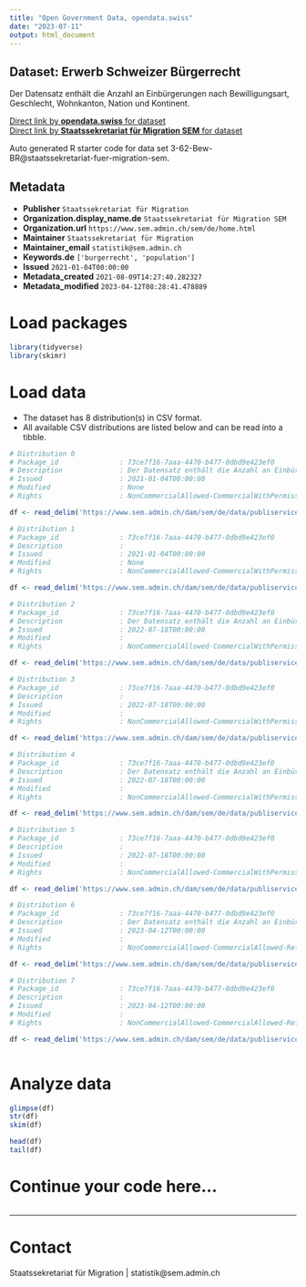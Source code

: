 ```yaml
---
title: "Open Government Data, opendata.swiss"
date: "2023-07-11"
output: html_document
---
```


## Dataset: Erwerb Schweizer Bürgerrecht

Der Datensatz enthält die Anzahl an Einbürgerungen nach Bewilligungsart, Geschlecht, Wohnkanton, Nation und Kontinent. 

[Direct link by **opendata.swiss** for dataset](https://opendata.swiss/de/dataset/erwerb-schweizer-burgerrecht)<br>
[Direct link by **Staatssekretariat für Migration SEM** for dataset](https://www.sem.admin.ch/sem/de/home/publiservice/statistik/auslaenderstatistik.html)

Auto generated R starter code for data set 3-62-Bew-BR@staatssekretariat-fuer-migration-sem.

## Metadata

- **Publisher** `Staatssekretariat für Migration`
- **Organization.display_name.de** `Staatssekretariat für Migration SEM`
- **Organization.url** `https://www.sem.admin.ch/sem/de/home.html`
- **Maintainer** `Staatssekretariat für Migration`
- **Maintainer_email** `statistik@sem.admin.ch`
- **Keywords.de** `['burgerrecht', 'population']`
- **Issued** `2021-01-04T00:00:00`
- **Metadata_created** `2021-08-09T14:27:40.282327`
- **Metadata_modified** `2023-04-12T08:28:41.478889`


# Load packages

```r

library(tidyverse)
library(skimr)

```

# Load data

-   The dataset has 8 distribution(s) in CSV format.
-   All available CSV distributions are listed below and can be read into a tibble.

```r

# Distribution 0
# Package_id               : 73ce7f16-7aaa-4470-b477-0dbd9e423ef0
# Description              : Der Datensatz enthält die Anzahl an Einbürgerungen nach Bewilligungsart, Geschlecht, Wohnkanton, Nation und Kontinent im Jahr 2019.
# Issued                   : 2021-01-04T00:00:00
# Modified                 : None
# Rights                   : NonCommercialAllowed-CommercialWithPermission-ReferenceRequired

df <- read_delim('https://www.sem.admin.ch/dam/sem/de/data/publiservice/statistik/auslaenderstatistik/2019/csv/3-62-Bew-BR-d-J-2019.csv.download.csv/3-62-Bew-BR-d-J-2019.csv')

# Distribution 1
# Package_id               : 73ce7f16-7aaa-4470-b477-0dbd9e423ef0
# Description              : 
# Issued                   : 2021-01-04T00:00:00
# Modified                 : None
# Rights                   : NonCommercialAllowed-CommercialWithPermission-ReferenceRequired

df <- read_delim('https://www.sem.admin.ch/dam/sem/de/data/publiservice/statistik/auslaenderstatistik/2019/csv/3-62-Mouve-Nat-f-A-2019.csv.download.csv/3-62-Mouve-Nat-f-A-2019.csv')

# Distribution 2
# Package_id               : 73ce7f16-7aaa-4470-b477-0dbd9e423ef0
# Description              : Der Datensatz enthält die Anzahl an Einbürgerungen nach Bewilligungsart, Geschlecht, Wohnkanton, Nation und Kontinent im Jahr 2020. 
# Issued                   : 2022-07-18T00:00:00
# Modified                 : 
# Rights                   : NonCommercialAllowed-CommercialWithPermission-ReferenceRequired

df <- read_delim('https://www.sem.admin.ch/dam/sem/de/data/publiservice/statistik/auslaenderstatistik/2020/csv/3-62-Bew-BR-d-J-2020.csv.download.csv/3-62-Bew-BR-d-J-2020.csv')

# Distribution 3
# Package_id               : 73ce7f16-7aaa-4470-b477-0dbd9e423ef0
# Description              : 
# Issued                   : 2022-07-18T00:00:00
# Modified                 : 
# Rights                   : NonCommercialAllowed-CommercialWithPermission-ReferenceRequired

df <- read_delim('https://www.sem.admin.ch/dam/sem/de/data/publiservice/statistik/auslaenderstatistik/2020/csv/3-62-Mouve-Nat-f-A-2020.csv.download.csv/3-62-Mouve-Nat-f-A-2020.csv')

# Distribution 4
# Package_id               : 73ce7f16-7aaa-4470-b477-0dbd9e423ef0
# Description              : Der Datensatz enthält die Anzahl an Einbürgerungen nach Bewilligungsart, Geschlecht, Wohnkanton, Nation und Kontinent im Jahr 2021.  Anmerkung: Vereinigtes Königreich wird neu den Drittstaaten angegliedert. 
# Issued                   : 2022-07-18T00:00:00
# Modified                 : 
# Rights                   : NonCommercialAllowed-CommercialWithPermission-ReferenceRequired

df <- read_delim('https://www.sem.admin.ch/dam/sem/de/data/publiservice/statistik/auslaenderstatistik/2021/csv/3-62-Bew-BR-d-J-2021.csv.download.csv/3-62-Bew-BR-d-J-2021.csv')

# Distribution 5
# Package_id               : 73ce7f16-7aaa-4470-b477-0dbd9e423ef0
# Description              : 
# Issued                   : 2022-07-18T00:00:00
# Modified                 : 
# Rights                   : NonCommercialAllowed-CommercialWithPermission-ReferenceRequired

df <- read_delim('https://www.sem.admin.ch/dam/sem/de/data/publiservice/statistik/auslaenderstatistik/2021/csv/3-62-Mouve-Nat-f-A-2021.csv.download.csv/3-62-Mouve-Nat-f-A-2021.csv')

# Distribution 6
# Package_id               : 73ce7f16-7aaa-4470-b477-0dbd9e423ef0
# Description              : Der Datensatz enthält die Anzahl an Einbürgerungen nach Bewilligungsart, Geschlecht, Wohnkanton, Nation und Kontinent im Jahr 2022. 
# Issued                   : 2023-04-12T00:00:00
# Modified                 : 
# Rights                   : NonCommercialAllowed-CommercialAllowed-ReferenceNotRequired

df <- read_delim('https://www.sem.admin.ch/dam/sem/de/data/publiservice/statistik/auslaenderstatistik/2022/csv/3-62-Bew-BR-d-J-2022.csv.download.csv/3-62-Bew-BR-d-J-2022.csv')

# Distribution 7
# Package_id               : 73ce7f16-7aaa-4470-b477-0dbd9e423ef0
# Description              : 
# Issued                   : 2023-04-12T00:00:00
# Modified                 : 
# Rights                   : NonCommercialAllowed-CommercialAllowed-ReferenceNotRequired

df <- read_delim('https://www.sem.admin.ch/dam/sem/de/data/publiservice/statistik/auslaenderstatistik/2022/csv/3-62-Mouve-Nat-f-A-2022.csv.download.csv/3-62-Mouve-Nat-f-A-2022.csv')



```

# Analyze data

```r

glimpse(df)
str(df)
skim(df)

head(df)
tail(df)

```

# Continue your code here...

```r

```

------------------------------------------------------------------------

# Contact

Staatssekretariat für Migration | statistik@sem.admin.ch
